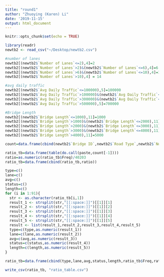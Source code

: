 ```yaml
---
title: "round1"
author: "Zhuoying (Karen) Li"
date: '2019-11-15'
output: html_document
---
```


```r
knitr::opts_chunk$set(echo = TRUE)
```

```r
library(readr)
newtb2 <- read_csv("~/Desktop/newtb2.csv")
```


```r
#number of lanes
newtb2[(newtb2$`Number of Lanes`<=2),4]=2
newtb2[(newtb2$`Number of Lanes`>2)&(newtb2$`Number of Lanes`<=6),4]=6
newtb2[(newtb2$`Number of Lanes`>6)&(newtb2$`Number of Lanes`<=10),4]=10
newtb2[(newtb2$`Number of Lanes`>10),4] = 14
```

```r
#avg daily traffic
newtb2[(newtb2$`Avg Daily Traffic`<=100000),5]=100000
newtb2[(newtb2$`Avg Daily Traffic`>100000)&(newtb2$`Avg Daily Traffic`<=300000),5]=300000
newtb2[(newtb2$`Avg Daily Traffic`>300000)&(newtb2$`Avg Daily Traffic`<=500000),5]=500000
newtb2[(newtb2$`Avg Daily Traffic`>500000),5]=700000
```


```r
#Bridge Length
newtb2[(newtb2$`Bridge Length`<=1000),11]=1000
newtb2[(newtb2$`Bridge Length`>1000)&(newtb2$`Bridge Length`<=2000),11]=2000
newtb2[(newtb2$`Bridge Length`>2000)&(newtb2$`Bridge Length`<=3000),11]=3000
newtb2[(newtb2$`Bridge Length`>3000)&(newtb2$`Bridge Length`<=4000),11]=4000
newtb2[(newtb2$`Bridge Length`>4000),11]=5000
```




```r
count=data.frame(cbind(newtb2$`Bridge ID`,newtb2$`Road Type`,newtb2$`Number of Lanes`,newtb2$`Avg Daily Traffic`,newtb2$`Operational Status`,newtb2$`Bridge Length`))
```

```r
ratio_tb=data.frame(table(do.call(paste,count[-1])))
ratio=as.numeric(ratio_tb$Freq)/40203
ratio_tb=data.frame(cbind(ratio_tb,ratio))

```

```r

type=c()
lane=c()
avg=c()
status=c()
length=c()
for (i in 1:91){
  str <- as.character(ratio_tb[i,1])
  result_1 <- strsplit(str,"[[:space:]]")[[1]][1]
  result_2 <- strsplit(str,"[[:space:]]")[[1]][2]
  result_3 <- strsplit(str,"[[:space:]]")[[1]][3]
  result_4 <- strsplit(str,"[[:space:]]")[[1]][4]
  result_5 <- strsplit(str,"[[:space:]]")[[1]][5]
  result <- list(result_1,result_2,result_3,result_4,result_5)
  type=c(type,as.numeric(result_1))
  lane=c(lane,as.numeric(result_2))
  avg=c(avg,as.numeric(result_3))
  status=c(status,as.numeric(result_4))
  length=c(length,as.numeric(result_5))
} 


```

```r
ratio_tb=data.frame(cbind(type,lane,avg,status,length,ratio_tb$Freq,ratio_tb$ratio))
```

```r
write_csv(ratio_tb, "ratio_table.csv")
```


